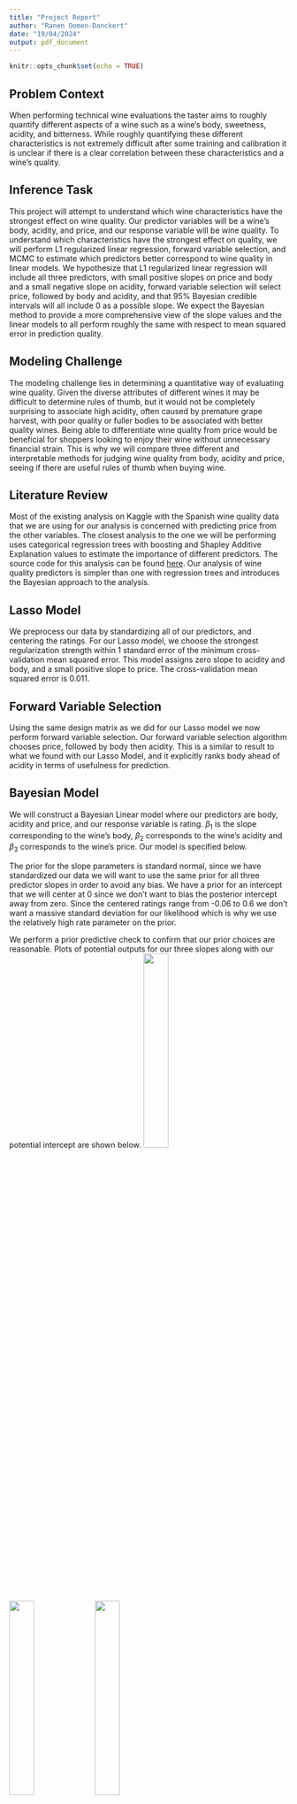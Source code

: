 ```yaml
---
title: "Project Report"
author: "Ranen Oomen-Danckert"
date: "19/04/2024"
output: pdf_document
---
```


```r
knitr::opts_chunk$set(echo = TRUE)
```


## Problem Context

When performing technical wine evaluations the taster aims to roughly quantify different aspects of a wine such as a wine's body, sweetness, acidity, and bitterness. While roughly quantifying these different characteristics is not extremely difficult after some training and calibration it is unclear if there is a clear correlation between these characteristics and a wine's quality.

## Inference Task

This project will attempt to understand which wine characteristics have the strongest effect on wine quality. Our predictor variables will be a wine's body, acidity, and price, and our response variable will be wine quality. To understand which characteristics have the strongest effect on quality, we will perform L1 regularized linear regression, forward variable selection, and MCMC to estimate which predictors better correspond to wine quality in linear models. We hypothesize that L1 regularized linear regression will include all three predictors, with small positive slopes on price and body and a small negative slope on acidity, forward variable selection will select price, followed by body and acidity, and that 95% Bayesian credible intervals will all include 0 as a possible slope. We expect the Bayesian method to provide a more comprehensive view of the slope values and the linear models to all perform roughly the same with respect to mean squared error in prediction quality.


## Modeling Challenge

The modeling challenge lies in determining a quantitative way of evaluating wine quality. Given the diverse attributes of different wines it may be difficult to determine rules of thumb, but it would not be completely surprising to associate high acidity, often caused by premature grape harvest, with poor quality or fuller bodies to be associated with better quality wines. Being able to differentiate wine quality from price would be beneficial for shoppers looking to enjoy their wine without unnecessary financial strain. This is why we will compare three different and interpretable methods for judging wine quality from body, acidity and price, seeing if there are useful rules of thumb when buying wine.

## Literature Review

Most of the existing analysis on Kaggle with the Spanish wine quality data that we are using for our analysis is concerned with predicting price from the other variables. The closest analysis to the one we will be performing uses categorical regression trees with boosting and Shapley Additive Explanation values to estimate the importance of different predictors. The source code for this analysis can be found [here](https://www.kaggle.com/code/dima806/spanish-wine-quality-explain). Our analysis of wine quality predictors is simpler than one with regression trees and introduces the Bayesian approach to the analysis.

## Lasso Model

We preprocess our data by standardizing all of our predictors, and centering the ratings. For our Lasso model, we choose the strongest regularization strength within 1 standard error of the minimum cross-validation mean squared error. This model assigns zero slope to acidity and body, and a small positive slope to price. The cross-validation mean squared error is 0.011.

## Forward Variable Selection

Using the same design matrix as we did for our Lasso model we now perform forward variable selection. Our forward variable selection algorithm chooses price, followed by body then acidity. This is a similar to result to what we found with our Lasso Model, and it explicitly ranks body ahead of acidity in terms of usefulness for prediction.

## Bayesian Model

We will construct a Bayesian Linear model where our predictors are body, acidity and price, and our response variable is rating. $\beta_1$ is the slope corresponding to the wine's body, $\beta_2$ corresponds to the wine's acidity and $\beta_3$ corresponds to the wine's price. Our model is specified below. \begin{align*} \beta_1 \sim \mathcal{N}(0,1) \\
\beta_2 \sim \mathcal{N}(0,1) \\ \beta_3 \sim \mathcal{N}(0,1) \\ \textrm{intercept} \sim \mathcal{N}(0,0.3)\\ \sigma^2 \sim \textrm{Exp}(2) \\ y_i|X \sim \mathcal{N}(\beta X_i + \textrm{intercept}, \sigma^2)
\end{align*}

The prior for the slope parameters is standard normal, since we have standardized our data we will want to use the same prior for all three predictor slopes in order to avoid any bias. We have a prior for an intercept that we will center at 0 since we don't want to bias the posterior intercept away from zero. Since the centered ratings range from -0.06 to 0.6 we don't want a massive standard deviation for our likelihood which is why we use the relatively high rate parameter on the prior.

We perform a prior predictive check to confirm that our prior choices are reasonable. Plots of potential outputs for our three slopes along with our potential intercept are shown below. \newline
![](body_prior_predictive.png){width=30%} ![](acidity_prior_predictive.png){width=30%} ![](price_prior_predictive.png){width=30%}

It looks like our prior is producing reasonable intercept values, but the slopes are far too extreme so we need to significantly reduce the standard deviation of our slope priors. We will try 0.1 as our standard deviation instead of 1. The updated prior predictive plots are shown below. \newline

![](body_prior_predictive_updated.png){width=30%} ![](acidity_prior_predictive_updated.png){width=30%} ![](price_prior_predictive_updated.png){width=30%}

These prior predictive plots seem much more reasonable while maintaining sufficient flexibility across possible outcomes. Our updated model is then \begin{align*} \beta_1 \sim \mathcal{N}(0,0.1) \\ \beta_2 \sim \mathcal{N}(0,0.1) \\ \beta_3 \sim \mathcal{N}(0,0.1) \\ \textrm{intercept} \sim \mathcal{N}(0,0.3)\\ \sigma^2 \sim \textrm{Exp}(2) \\ y_i|X \sim \mathcal{N}(\beta X_i + \textrm{intercept}, \sigma^2)
\end{align*}

We now estimate our posterior distributions for our body, acidity, and price slopes by running Markov chain Monte Carlo (MCMC) using STAN. We use 2 chains for 10000 iterations and examine the trace and rank plots to ensure the chains mix well. The trace and rank plots for the body, acidity, and price slopes are shown below. \newline 
![](mcmc_trace.png){width=30%} ![](mcmc_trace_acidity.png){width=30%} ![](mcmc_trace_price.png){width=30%}\newline![](rank_body.png){width=30%} ![](rank_acidity.png){width=30%} ![](rank_price.png){width=30%} \newline The trace plots for all three predictors show that the chains are mixing well and all of the rank plots are well balanced so it appears that slow mixing is not a problem for our MCMC algorithm.

We now perform our posterior predictive check. To do this we use a validation set that is roughly 10% of our data and generate predictions for this validation set in our MCMC algorithm. We find that the actual coverage of our 95% credible interval for the validation set of 632 observations is 100%, so our credible interval is over-conservative. A plot of the first 25 observations and their corresponding intervals is shown below. \newline ![](mcmc_credible.png){width=30%}

## Discussion


## Appendix







